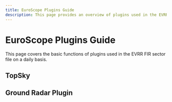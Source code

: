 ```yaml
---
title: EuroScope Plugins Guide
description: This page provides an overview of plugins used in the EVRR FIR sector file.
---
```


# EuroScope Plugins Guide

This page covers the basic functions of plugins used in the EVRR FIR sector file on a daily basis.

## TopSky

## Ground Radar Plugin
